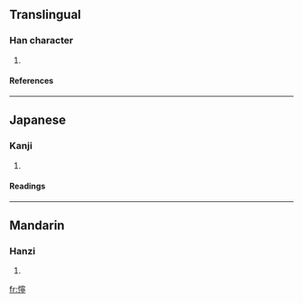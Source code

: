 ==Translingual==
===Han character===
{{Han char|rn=61|rad=心|as=14|sn=17|four=9302<sub>1</sub>|canj=心十心弓 (PJPN)}}
# {{defn|Han|sort=心14}}
====References====
{{Han ref|kx=0407.120|dkj=11395|dj=0748.060|hdz=42365.110|uh=61E7|ud=25063|bh=ECE2|bd=60642}}
----
==Japanese==
===Kanji===
{{ja-kanji|grade=|rs=心14}}
# {{defn|Japanese}} 
====Readings====
{{ja-readings|on=[[だ]] (da), [[じゅ]] (ju), [[ぜん]] (zen)|kun=[[よわい]] (yowai)}}
----
==Mandarin==
===Hanzi===
{{cmn-hanzi|pin=[[nuò]] ([[nuo4]])|wg=no<sup>4</sup>}}
# {{defn|Mandarin}}

[[fr:懧]]